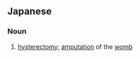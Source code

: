 ==Japanese==
{{ja-kanjitab|し|きゅう|せつ|yomi=o}}

===Noun===
{{ja-noun|しきゅうせつ}}

# [[hysterectomy]]; [[amputation]] of the [[womb]]